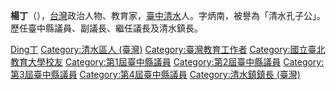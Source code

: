 {{unreferenced|time=2013-09-13T03:09:28+00:00}}
{{Infobox_officeholder
| name = 楊丁
| image name =
| width = 
| Sex = 男 
| party = 
| Native place = 
| date of birth =  1905年1月5日 
| date of death =  {{dda|1996|4|20|1905|1|5}}
| place of birth = {{TWN-JPN}}[[臺中州|臺中州]][[大甲郡|大甲郡]][[清水街|清水街]]（今[[臺中市|臺中市]][[清水區_(台灣)|清水區]]）
| nationality = {{ROC}}
| educate = 
* [[臺灣|臺灣]][[臺北師院學校|臺北師院學校]] 1925.03 
| past = 
* [[彰化二林鎮萬興國校|彰化二林鎮萬興國校]]教師 1925.04 
* [[彰化二林鎮萬興國校|彰化二林鎮萬興國校]]教導主任 1926 
* [[彰化二林國校|彰化二林國校]]1933.03 
* [[彰化沙山國校|彰化沙山國校]]路上厝分校主任 1934.08 
* [[台中清水國校|台中清水國校]]級任導師 1936.03 
* [[台中州新生教育會|台中州新生教育會]]中部海線八鄉鎮教育會主任 1945 
* [[台中清水初中|台中清水初中]]教導主任 1946.04 
* [[台中縣第一屆縣議員|台中縣第一屆縣議員]] 1950.08 
* [[台中縣第二屆縣議員|台中縣第二屆縣議員]]1953.01 
* [[台中縣第三屆縣議員|台中縣第三屆縣議員]]1955.01 
* [[台中縣第四屆縣議員|台中縣第四屆縣議員]]1958.01 
* [[清水鎮第四屆鎮長|清水鎮第四屆鎮長]]1959.12 
* [[清水鎮第五屆鎮長|清水鎮第五屆鎮長]]1964.12 
* [[私立嘉陽工商職校|私立嘉陽工商職校]]校長 1970.08 
}}
'''楊丁'''（{{bd|1905年|1月5日|1996年||catIdx=Yang楊}}），[[台灣|台灣]]政治人物、教育家，[[臺中市|臺中]][[清水區_(臺灣)|清水]]人。字炳南，被譽為「清水孔子公」。歷任臺中縣議員、副議長、繼任議長及清水鎮長。

{{DEFAULTSORT:Yang楊}}
[[Category:杨姓|Ding丁]]
[[Category:清水區人_(臺灣)|Category:清水區人 (臺灣)]]
[[Category:臺灣教育工作者|Category:臺灣教育工作者]]
[[Category:國立臺北教育大學校友|Category:國立臺北教育大學校友]]
[[Category:第1屆臺中縣議員|Category:第1屆臺中縣議員]]
[[Category:第2屆臺中縣議員|Category:第2屆臺中縣議員]]
[[Category:第3屆臺中縣議員|Category:第3屆臺中縣議員]]
[[Category:第4屆臺中縣議員|Category:第4屆臺中縣議員]]
[[Category:清水鎮鎮長_(臺灣)|Category:清水鎮鎮長 (臺灣)]]
{{Taiwan-bio-stub}}